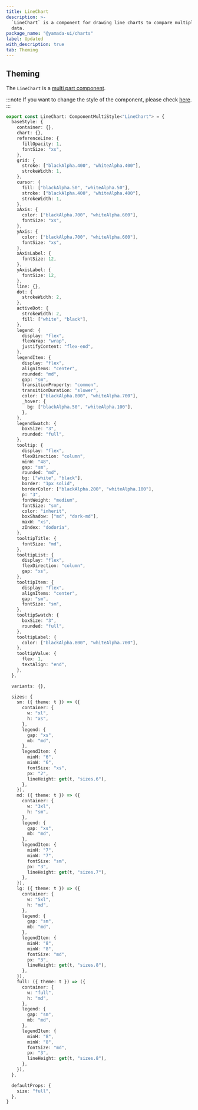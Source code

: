 ```yaml
---
title: LineChart
description: >-
  `LineChart` is a component for drawing line charts to compare multiple sets of
  data.
package_name: "@yamada-ui/charts"
label: Updated
with_description: true
tab: Theming
---
```


## Theming

The `LineChart` is a [multi part component](/styled-system/theming/component-styles#multi-part-components).

:::note
If you want to change the style of the component, please check [here](/styled-system/theming/customize-theme#changing-the-style-of-components).
:::

```ts
export const LineChart: ComponentMultiStyle<"LineChart"> = {
  baseStyle: {
    container: {},
    chart: {},
    referenceLine: {
      fillOpacity: 1,
      fontSize: "xs",
    },
    grid: {
      stroke: ["blackAlpha.400", "whiteAlpha.400"],
      strokeWidth: 1,
    },
    cursor: {
      fill: ["blackAlpha.50", "whiteAlpha.50"],
      stroke: ["blackAlpha.400", "whiteAlpha.400"],
      strokeWidth: 1,
    },
    xAxis: {
      color: ["blackAlpha.700", "whiteAlpha.600"],
      fontSize: "xs",
    },
    yAxis: {
      color: ["blackAlpha.700", "whiteAlpha.600"],
      fontSize: "xs",
    },
    xAxisLabel: {
      fontSize: 12,
    },
    yAxisLabel: {
      fontSize: 12,
    },
    line: {},
    dot: {
      strokeWidth: 2,
    },
    activeDot: {
      strokeWidth: 2,
      fill: ["white", "black"],
    },
    legend: {
      display: "flex",
      flexWrap: "wrap",
      justifyContent: "flex-end",
    },
    legendItem: {
      display: "flex",
      alignItems: "center",
      rounded: "md",
      gap: "sm",
      transitionProperty: "common",
      transitionDuration: "slower",
      color: ["blackAlpha.800", "whiteAlpha.700"],
      _hover: {
        bg: ["blackAlpha.50", "whiteAlpha.100"],
      },
    },
    legendSwatch: {
      boxSize: "3",
      rounded: "full",
    },
    tooltip: {
      display: "flex",
      flexDirection: "column",
      minW: "48",
      gap: "sm",
      rounded: "md",
      bg: ["white", "black"],
      border: "1px solid",
      borderColor: ["blackAlpha.200", "whiteAlpha.100"],
      p: "3",
      fontWeight: "medium",
      fontSize: "sm",
      color: "inherit",
      boxShadow: ["md", "dark-md"],
      maxW: "xs",
      zIndex: "dodoria",
    },
    tooltipTitle: {
      fontSize: "md",
    },
    tooltipList: {
      display: "flex",
      flexDirection: "column",
      gap: "xs",
    },
    tooltipItem: {
      display: "flex",
      alignItems: "center",
      gap: "sm",
      fontSize: "sm",
    },
    tooltipSwatch: {
      boxSize: "3",
      rounded: "full",
    },
    tooltipLabel: {
      color: ["blackAlpha.800", "whiteAlpha.700"],
    },
    tooltipValue: {
      flex: 1,
      textAlign: "end",
    },
  },

  variants: {},

  sizes: {
    sm: ({ theme: t }) => ({
      container: {
        w: "xl",
        h: "xs",
      },
      legend: {
        gap: "xs",
        mb: "md",
      },
      legendItem: {
        minH: "6",
        minW: "6",
        fontSize: "xs",
        px: "2",
        lineHeight: get(t, "sizes.6"),
      },
    }),
    md: ({ theme: t }) => ({
      container: {
        w: "3xl",
        h: "sm",
      },
      legend: {
        gap: "xs",
        mb: "md",
      },
      legendItem: {
        minH: "7",
        minW: "7",
        fontSize: "sm",
        px: "3",
        lineHeight: get(t, "sizes.7"),
      },
    }),
    lg: ({ theme: t }) => ({
      container: {
        w: "5xl",
        h: "md",
      },
      legend: {
        gap: "sm",
        mb: "md",
      },
      legendItem: {
        minH: "8",
        minW: "8",
        fontSize: "md",
        px: "3",
        lineHeight: get(t, "sizes.8"),
      },
    }),
    full: ({ theme: t }) => ({
      container: {
        w: "full",
        h: "md",
      },
      legend: {
        gap: "sm",
        mb: "md",
      },
      legendItem: {
        minH: "8",
        minW: "8",
        fontSize: "md",
        px: "3",
        lineHeight: get(t, "sizes.8"),
      },
    }),
  },

  defaultProps: {
    size: "full",
  },
}
```
